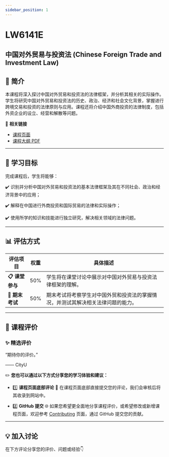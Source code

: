 ```yaml
---
sidebar_position: 1
---
```


# LW6141E
## 中国对外贸易与投资法 (Chinese Foreign Trade and Investment Law)

## **📘 简介**
本课程将深入探讨中国对外贸易和投资法的法律框架，并分析其相关的实际操作。学生将研究中国对外贸易和投资法的历史、政治、经济和社会文化背景，掌握进行跨境交易和投资的法律原则与应用。课程还将介绍中国外商投资的法律制度，包括外资企业的设立、经营和解散等问题。

🔗 **相关链接**
- [课程页面](https://www.cityu.edu.hk/catalogue/pg/202425/course/LW6141E.htm)
- [课程大纲 PDF](https://www.cityu.edu.hk/catalogue/pg/202425/course/LW6141E.pdf)

---

## **🎯 学习目标**

完成课程后，学生将能够：

✔️ 识别并分析中国对外贸易和投资法的基本法律框架及其在不同社会、政治和经济背景中的应用；

✔️ 解释在中国进行外商投资和国际贸易的法律和实际操作；

✔️ 使用所学的知识和技能进行独立研究，解决相关领域的法律问题。

---

## **📊 评估方式**

| **评估项目**          | **权重** | **具体描述**                                                                                       |
|----------------------|---------|---------------------------------------------------------------------------------------------------|
| **📋 课堂参与**       | 50%     | 学生将在课堂讨论中展示对中国对外贸易与投资法律框架的理解。                                       |
| **📂 期末考试**       | 50%     | 期末考试将考察学生对中国外贸和投资法的掌握情况，并测试其解决相关法律问题的能力。                |

---

## **💬 课程评价**

### ✨ **精选评价**
<div className={commentStyles.commentBox}>
    <p className={commentStyles.commentText}>
        “期待你的评价。”
    </p>
    <p className={commentStyles.commentAuthor}>—— CityU</p>
</div>

✏️ **您也可以通过以下方式分享您的学习体验和建议：**

- 1️⃣ **课程页面底部评论**
💬 在课程页面底部直接提交您的评论，我们会审核后将其收录到网站中。

- 2️⃣ **GitHub 提交**
🌐 如果您希望更全面地分享课程评价，或希望修改或新增课程页面，欢迎参考 [Contributing](/contributing) 页面，通过 GitHub 提交您的贡献。

---

## **💡 加入讨论**

在下方评论分享您的评价、问题或经验👇
<Utterances />